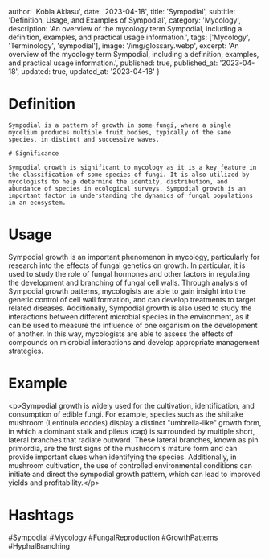 
  author: 'Kobla Aklasu',
  date: '2023-04-18',
  title: 'Sympodial',
  subtitle: 'Definition, Usage, and Examples of Sympodial',
  category: 'Mycology',
  description: 'An overview of the mycology term Sympodial, including a definition, examples, and practical usage information.',
  tags: ['Mycology', 'Terminology', 'sympodial'],
  image: '/img/glossary.webp',
  excerpt: 'An overview of the mycology term Sympodial, including a definition, examples, and practical usage information.',
  published: true,
  published_at: '2023-04-18',
  updated: true,
  updated_at: '2023-04-18'
}




# Definition
    
    Sympodial is a pattern of growth in some fungi, where a single mycelium produces multiple fruit bodies, typically of the same species, in distinct and successive waves.
    
    # Significance
    
    Sympodial growth is significant to mycology as it is a key feature in the classification of some species of fungi. It is also utilized by mycologists to help determine the identity, distribution, and abundance of species in ecological surveys. Sympodial growth is an important factor in understanding the dynamics of fungal populations in an ecosystem.

# Usage

Sympodial growth is an important phenomenon in mycology, particularly for research into the effects of fungal genetics on growth. In particular, it is used to study the role of fungal hormones and other factors in regulating the development and branching of fungal cell walls. Through analysis of Sympodial growth patterns, mycologists are able to gain insight into the genetic control of cell wall formation, and can develop treatments to target related diseases. Additionally, Sympodial growth is also used to study the interactions between different microbial species in the environment, as it can be used to measure the influence of one organism on the development of another. In this way, mycologists are able to assess the effects of compounds on microbial interactions and develop appropriate management strategies.

# Example

&lt;p&gt;Sympodial growth is widely used for the cultivation, identification, and consumption of edible fungi. For example, species such as the shiitake mushroom (Lentinula edodes) display a distinct "umbrella-like" growth form, in which a dominant stalk and pileus (cap) is surrounded by multiple short, lateral branches that radiate outward. These lateral branches, known as pin primordia, are the first signs of the mushroom's mature form and can provide important clues when identifying the species. Additionally, in mushroom cultivation, the use of controlled environmental conditions can initiate and direct the sympodial growth pattern, which can lead to improved yields and profitability.&lt;/p&gt;

# Hashtags

#Sympodial #Mycology #FungalReproduction #GrowthPatterns #HyphalBranching

